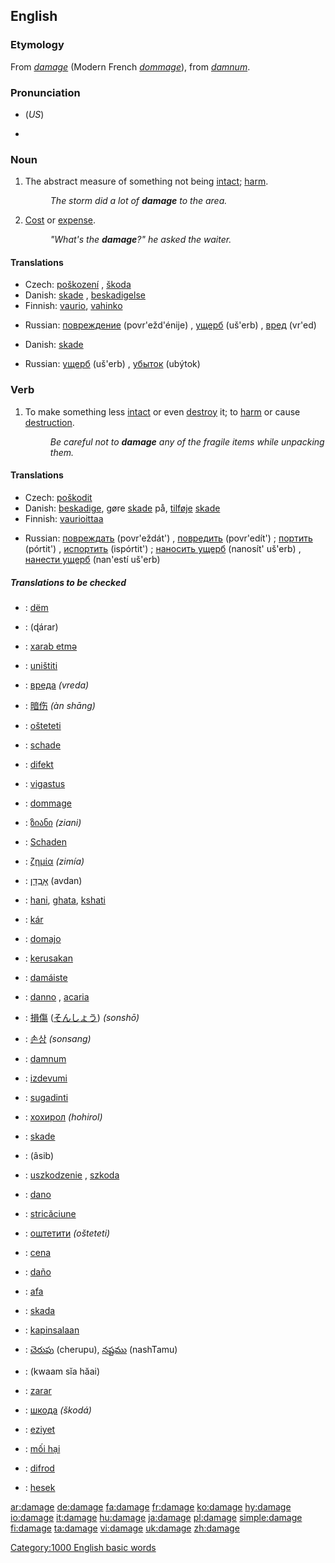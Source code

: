 {{wikipedia}}
==English==

===Etymology===
From {{OF.}} ''[[#Old French|damage]]'' (Modern French ''[[dommage]]''), from {{L.}} ''[[damnum]]''.

===Pronunciation===
*{{IPA|/ˈdæmədʒ/}} (''US'')
*{{audio|en-us-damage.ogg|Audio (US)}}

===Noun===
{{en-noun}}

# The abstract measure of something not being [[intact]]; [[harm]].
#:''The storm did a lot of '''damage''' to the area.''
# {{slang}} [[cost|Cost]] or [[expense]].
#:''"What's the '''damage'''?" he asked the waiter.''

====Translations====
{{trans-top|abstract measure of something not being intact; harm}}
*Czech: [[poškození]] {{n}}, [[škoda]] {{f}}
*Danish: [[skade]] {{c}}, [[beskadigelse]] {{c}}
*Finnish: [[vaurio]], [[vahinko]]
{{trans-mid}}
*Russian: [[повреждение]] (povr'ežd'énije) {{n}}, [[ущерб]] (uš'erb) {{m}}, [[вред]] (vr'ed) {{m}}
{{trans-bottom}}

{{trans-top|cost or expense}}
*Danish: [[skade]] {{c}}
{{trans-mid}}
*Russian: [[ущерб]] (uš'erb) {{m}}, [[убыток]] (ubýtok) {{m}}
{{trans-bottom}}

===Verb===
{{en-verb|damag|ing}}

# To make something less [[intact]] or even [[destroy]] it; to [[harm]] or cause [[destruction]].
#:''Be careful not to '''damage''' any of the fragile items while unpacking them.''

====Translations====
{{trans-top|to make something less intact or even destroy it; to harm or cause destruction}}
*Czech: [[poškodit]]
*Danish: [[beskadige]], gøre [[skade]] på, [[tilføje]] [[skade]]
*Finnish: [[vaurioittaa]]
{{trans-mid}}
*Russian: [[повреждать]] (povr'eždát') {{impf}}, [[повредить]] (povr'edít') {{pf}}; [[портить]] (pórtit') {{impf}}, [[испортить]] (ispórtit') {{pf}}; [[наносить ущерб]] (nanosít' uš'erb) {{impf}}, [[нанести ущерб]] (nan'estí uš'erb) {{pf}}
{{trans-bottom}}

=====Translations to be checked=====
{{checktrans}}
{{top}}
*{{ttbc|Albanian}}: [[dëm]]
*{{ttbc|Arabic}}: {{ARchar|[[ضرر]]}} (ɖárar)
*{{ttbc|Azerbaijani}}: [[xarab etmə]]
*{{ttbc|Bosnian}}: [[uništiti]]
*{{ttbc|Bulgarian}}: [[вреда]] ''(vreda)''
*{{ttbc|Chinese}}: [[暗伤]] ''(àn shāng)''
*{{ttbc|Croatian}}: [[ošteteti]]
*{{ttbc|Dutch}}: [[schade]] {{f}}
*{{ttbc|Esperanto}}: [[difekt]]
*{{ttbc|Estonian}}: [[vigastus]]
*{{ttbc|French}}: [[dommage]] {{m}}
*{{ttbc|Georgian}}: [[ზიანი]] ''(ziani)''
*{{ttbc|German}}: [[Schaden]]
*{{ttbc|Greek}}: [[ζημία]] ''(zimía)''
*{{ttbc|Hebrew}}: [[אבדן|אָבְדָן]] (avdan)
*{{ttbc|Hindi}}: [[hani]], [[ghata]], [[kshati]]
*{{ttbc|Hungarian}}: [[kár]]
*{{ttbc|Ido}}: [[domajo]]
*{{ttbc|Indonesian}}: [[kerusakan]]
*{{ttbc|Irish}}: [[damáiste]]
*{{ttbc|Italian}}: [[danno]] {{m}}, [[acaria]] {{f}}
*{{ttbc|Japanese}}: [[損傷]] ([[そんしょう]]) ''(sonshō)''
*{{ttbc|Korean}}: [[손상]] ''(sonsang)''
{{mid}}
*{{ttbc|Latin}}: [[damnum]] {{n}}
*{{ttbc|Latvian}}: [[izdevumi]]
*{{ttbc|Lithuanian}}: [[sugadinti]]
*{{ttbc|Mongolian}}: [[хохирол]] ''(hohirol)''
*{{ttbc|Norwegian}}: [[skade]]
*{{ttbc|Persian}}: {{FAchar|[[آسیب]]}} (âsib)
*{{ttbc|Polish}}: [[uszkodzenie]] {{n}}, [[szkoda]] {{f}}
*{{ttbc|Portuguese}}: [[dano]]
*{{ttbc|Romanian}}: [[stricăciune]]
*{{ttbc|Serbian}}: [[оштетити]] ''(ošteteti)''
*{{ttbc|Slovak}}: [[cena]]
*{{ttbc|Spanish}}: [[daño]]
*{{ttbc|Swahili}}: [[afa]]
*{{ttbc|Swedish}}: [[skada]] {{c}}
*{{ttbc|Tagalog}}: [[kapinsalaan]]
*{{ttbc|Telugu}}: [[చెరుపు]] (cherupu), [[నష్టము]] (nashTamu)
*{{ttbc|Thai}}: {{THchar|[[ความเสียหาย]]}} (kwaam sĭa hăai)
*{{ttbc|Turkish}}: [[zarar]]
*{{ttbc|Ukrainian}}: [[шкода]] ''(škodá)''
*{{ttbc|Uyghur}}: [[eziyet]]
*{{ttbc|Vietnamese}}: [[mối hại]]
*{{ttbc|Welsh}}: [[difrod]]
*{{ttbc|Yiddish}}: [[hesek]]
{{bottom}}

[[Category:1000 English basic words]]

[[ar:damage]]
[[de:damage]]
[[fa:damage]]
[[fr:damage]]
[[ko:damage]]
[[hy:damage]]
[[io:damage]]
[[it:damage]]
[[hu:damage]]
[[ja:damage]]
[[pl:damage]]
[[simple:damage]]
[[fi:damage]]
[[ta:damage]]
[[vi:damage]]
[[uk:damage]]
[[zh:damage]]